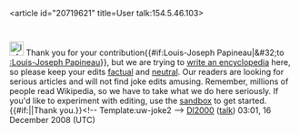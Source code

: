 <article id="20719621" title=User talk:154.5.46.103>
	<talkpage id="20719621" title="User talk:154.5.46.103">
[[Image:Information.svg|25px]] Thank you for your contribution{{#if:Louis-Joseph Papineau|&amp;#32;to [[:Louis-Joseph Papineau]]}}, but we are trying to [[Wikipedia:Wikipedia is an encyclopedia|write an encyclopedia]] here, so please keep your edits [[Wikipedia:Verifiability|factual]] and [[Wikipedia:Neutral point of view|neutral]]. Our readers are looking for serious articles and will not find joke edits amusing. Remember, millions of people read Wikipedia, so we have to take what we do here seriously. If you'd like to experiment with editing, use the [[Wikipedia:Sandbox|sandbox]] to get started. {{#if:|{{{2}}}|Thank you.}}&lt;!-- Template:uw-joke2 --&gt; [[User:Dl2000|Dl2000]] ([[User talk:Dl2000|talk]]) 03:01, 16 December 2008 (UTC)
	</talkpage>
</article>